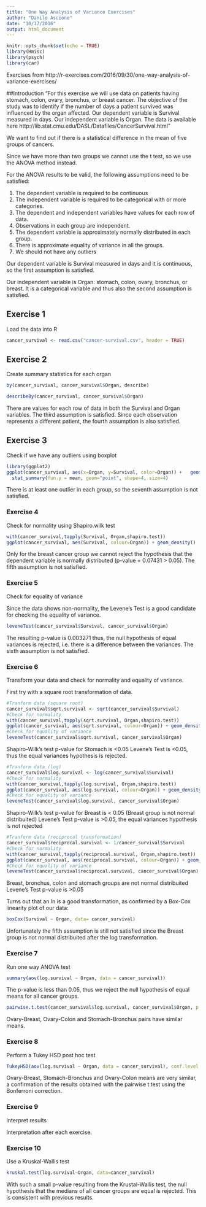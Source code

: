 ```yaml
---
title: "One Way Analysis of Variance Exercises"
author: "Danilo Ascione"
date: "10/17/2016"
output: html_document
---
```


```r
knitr::opts_chunk$set(echo = TRUE)
library(Hmisc)
library(psych)
library(car)
```

Exercises from http://r-exercises.com/2016/09/30/one-way-analysis-of-variance-exercises/

##Introduction
"For this exercise we will use data on patients having stomach, colon, ovary, bronchus, or breast cancer. The objective of the study was to identify if the number of days a patient survived was influenced by the organ affected. Our dependent variable is Survival measured in days. Our independent variable is Organ. The data is available here http://lib.stat.cmu.edu/DASL/Datafiles/CancerSurvival.html"

We want to find out if there is a statistical difference in the mean of five groups of cancers.

Since we have more than two groups we cannot use the t test, so we use the ANOVA method instead.

For the ANOVA results to be valid, the following assumptions need to be satisfied:

1. The dependent variable is required to be continuous
2. The independent variable is required to be categorical with or more categories.
3. The dependent and independent variables have values for each row of data.
4. Observations in each group are independent.
5. The dependent variable is approximately normally distributed in each group.
6. There is approximate equality of variance in all the groups.
7. We should not have any outliers

Our dependent variable is Survival measured in days and it is continuous, so the first assumption is satisfied. 

Our independent variable is Organ: stomach, colon, ovary, bronchus, or breast. It is a categorical variable and thus also the second assumption is satisfied.

## Exercise 1

Load the data into R

```r
cancer_survival <- read.csv("cancer-survival.csv", header = TRUE)
```

## Exercise 2

Create summary statistics for each organ

```r

by(cancer_survival, cancer_survival$Organ, describe)

describeBy(cancer_survival, cancer_survival$Organ)
```

There are values for each row of data in both the Survival and Organ variables. The third assumption is satisfied. Since each observation represents a different patient, the fourth assumption is also satisfied. 

## Exercise 3

Check if we have any outliers using boxplot

```r
library(ggplot2)
ggplot(cancer_survival, aes(x=Organ, y=Survival, color=Organ)) +   geom_boxplot() +
  stat_summary(fun.y = mean, geom="point", shape=4, size=4)
```

There is at least one outlier in each group, so the seventh assumption is not satisfied.

### Exercise 4

Check for normality using Shapiro.wilk test

```r
with(cancer_survival,tapply(Survival, Organ,shapiro.test))
ggplot(cancer_survival, aes(Survival, colour=Organ)) + geom_density()
```

Only for the breast cancer group we cannot reject the hypothesis that the dependent variable is normally distributed (p-value = 0.07431 > 0.05). The fifth assumption is not satisfied.

### Exercise 5

Check for equality of variance

Since the data shows non-normality, the Levene's Test is a good candidate for checking the equality of variance. 

```r

leveneTest(cancer_survival$Survival, cancer_survival$Organ)
```

The resulting p-value is 0.003271 thus, the null hypothesis of equal variances is rejected, i.e. there is a difference between the variances. The sixth assumption is not satisfied.

### Exercise 6

Transform your data and check for normality and equality of variance.

First try with a square root transformation of data.

```r
#Tranform data (square root)
cancer_survival$sqrt.survival <- sqrt(cancer_survival$Survival)
#Check for normality
with(cancer_survival,tapply(sqrt.survival, Organ,shapiro.test))
ggplot(cancer_survival, aes(sqrt.survival, colour=Organ)) + geom_density()
#Check for equality of variance
leveneTest(cancer_survival$sqrt.survival, cancer_survival$Organ)
```

Shapiro-Wilk's test p-value for Stomach is <0.05
Levene's Test is <0.05, thus the equal variances hypothesis is rejected.

```r
#Tranform data (log)
cancer_survival$log.survival <- log(cancer_survival$Survival)
#Check for normality
with(cancer_survival,tapply(log.survival, Organ,shapiro.test))
ggplot(cancer_survival, aes(log.survival, colour=Organ)) + geom_density()
#Check for equality of variance
leveneTest(cancer_survival$log.survival, cancer_survival$Organ)
```
Shapiro-Wilk's test p-value for Breast is < 0.05 (Breast group is not normal distribuited)
Levene's Test p-value is >0.05, the equal variances hypothesis is not rejected 

```r
#Tranform data (reciprocal transformation)
cancer_survival$reciprocal.survival <- 1/cancer_survival$Survival
#Check for normality
with(cancer_survival,tapply(reciprocal.survival, Organ,shapiro.test))
ggplot(cancer_survival, aes(reciprocal.survival, colour=Organ)) + geom_density()
#Check for equality of variance
leveneTest(cancer_survival$reciprocal.survival, cancer_survival$Organ)
```
Breast, bronchus, colon and stomach groups are not normal distribuited
Levene's Test p-value is >0.05

Turns out that an ln is a good transformation, as confirmed by a Box-Cox linearity plot of our data:
```r
boxCox(Survival ~ Organ, data= cancer_survival)
```

Unfortunately the fifth assumption is still not satisfied since the Breast group is not normal distribuited after the log transformation.

### Exercise 7

Run one way ANOVA test

```r
summary(aov(log.survival ~ Organ, data = cancer_survival))
```

The p-value is less than 0.05, thus we reject the null hypothesis of equal means for all cancer groups.

```r
pairwise.t.test(cancer_survival$log.survival, cancer_survival$Organ, p.adjust.method = "bonferroni")
```

Ovary-Breast, Ovary-Colon and Stomach-Bronchus pairs have similar means.

### Exercise 8

Perform a Tukey HSD post hoc test

```r
TukeyHSD(aov(log.survival ~ Organ, data = cancer_survival), conf.level = 0.95)
```

Ovary-Breast, Stomach-Bronchus and Ovary-Colon means are very similar, a confirmation of the results obtained with the pairwise t test using the Bonferroni correction.

### Exercise 9

Interpret results

Interpretation after each exercise.

### Exercise 10

Use a Kruskal-Wallis test

```r
kruskal.test(log.survival~Organ, data=cancer_survival)
```

With such a small p-value resulting from the Krustal-Wallis test, the null hypothesis that the medians of all cancer groups are equal is rejected. This is consistent with previous results.